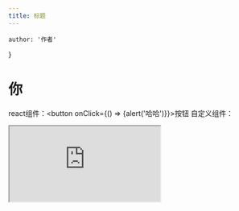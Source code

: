 ---
title: 标题
---

    author: '作者'
}

# 你

react组件：<button onClick={() => {alert('哈哈')}}>按钮</button>
自定义组件：<Counter/>
<iframe src="https://www.github.com"/>
<iframe src="javascript:alert('xss')"/>

## 目录

## 好

自动链接：https://www.github.com
[手动链接](https://www.github.com)

~下标~[^为什么]^上标^~~删除~~

[^为什么]: 给remark-gfm关掉了singleTilde

```javascript
console.log('这是一段js代码')
```

$\|$^[这玩意儿很容易渲染错]

$$
\KaTeX
$$

```mermaid
graph
    a --> b
```

## 世

<blockquote>

    html blockquote

    > <ruby>html ruby<rp>（</rp><rt>嵌套引用</rt><rp>）</rp></ruby>

</blockquote>

### 界

1. a
2. b

- a
- b

* [ ] 待办
* [x] 已办

| a | b |
|---|---|

